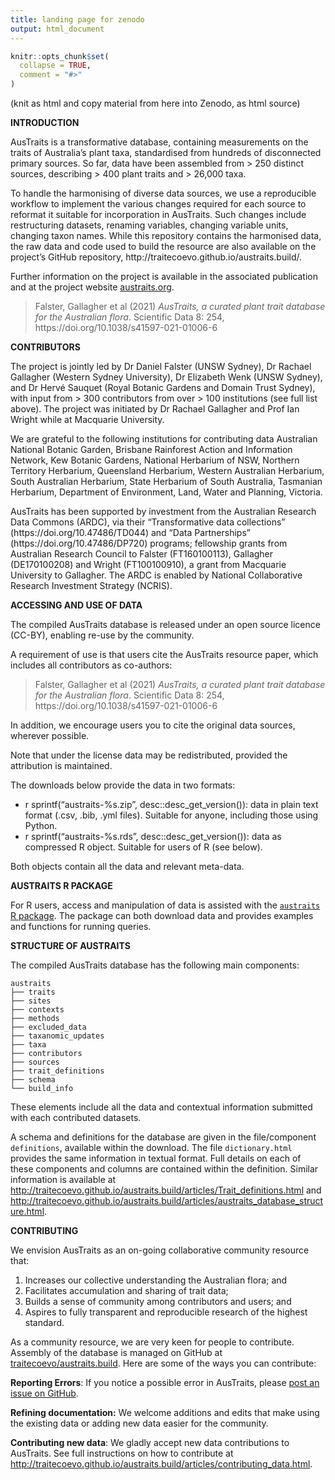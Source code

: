 ```yaml
---
title: landing page for zenodo
output: html_document
---
```


<!-- README.md is generated from README.Rmd. Please edit that file -->

```r
knitr::opts_chunk$set(
  collapse = TRUE,
  comment = "#>"
)
```

(knit as html and copy material from here into Zenodo, as html source)

**INTRODUCTION**

AusTraits is a transformative database, containing measurements on the traits of Australia’s plant taxa, standardised from hundreds of disconnected primary sources. So far, data have been assembled from > 250 distinct sources, describing > 400  plant traits and > 26,000 taxa.

To handle the harmonising of diverse data sources, we use a reproducible workflow to implement the various changes required for each source to reformat it suitable for incorporation in AusTraits. Such changes include restructuring datasets, renaming variables, changing variable units, changing taxon names. While this repository contains the harmonised data, the raw data and code used to build the resource are also available on the project's GitHub repository, http://traitecoevo.github.io/austraits.build/.

Further information on the project is available in the associated publication and at the project website [austraits.org](https://austraits.org).

> Falster, Gallagher et al (2021) *AusTraits, a curated plant trait database for the Australian flora*. Scientific Data 8: 254, https://doi.org/10.1038/s41597-021-01006-6

**CONTRIBUTORS**

The project is jointly led by Dr Daniel Falster (UNSW Sydney), Dr Rachael Gallagher (Western Sydney University), Dr Elizabeth Wenk (UNSW Sydney), and Dr Hervé Sauquet (Royal Botanic Gardens and Domain Trust Sydney), with input from > 300 contributors from over > 100 institutions (see full list above). The project was initiated by Dr Rachael Gallagher and Prof Ian Wright while at Macquarie University.

We are grateful to the following institutions for contributing data Australian National Botanic Garden, Brisbane Rainforest Action and Information Network, Kew Botanic Gardens, National Herbarium of NSW, Northern Territory Herbarium, Queensland Herbarium, Western Australian Herbarium, South Australian Herbarium, State Herbarium of South Australia, Tasmanian Herbarium, Department of Environment, Land, Water and Planning, Victoria.

AusTraits has been supported by investment from the Australian Research Data Commons (ARDC), via their "Transformative data collections" (https://doi.org/10.47486/TD044) and "Data Partnerships" (https://doi.org/10.47486/DP720) programs; fellowship grants from Australian Research Council to Falster (FT160100113), Gallagher (DE170100208) and Wright (FT100100910), a grant from Macquarie University to Gallagher. The ARDC is enabled by National Collaborative Research Investment Strategy (NCRIS).

**ACCESSING AND USE OF DATA**

The compiled AusTraits database is released under an open source licence (CC-BY), enabling re-use by the community. 

A requirement of use is that users cite the AusTraits resource paper, which includes all contributors as co-authors:

> Falster, Gallagher et al (2021) *AusTraits, a curated plant trait database for the Australian flora*. Scientific Data 8: 254, https://doi.org/10.1038/s41597-021-01006-6

In addition, we encourage users you to cite the original data sources, wherever possible. 

Note that under the license data may be redistributed, provided the attribution is maintained. 

The downloads below provide the data in two formats:

- ` `r sprintf("austraits-%s.zip", desc::desc_get_version())` `: data in plain text format (.csv, .bib, .yml files). Suitable for anyone, including those using Python. 
- ` `r sprintf("austraits-%s.rds", desc::desc_get_version())` `: data as compressed R object. Suitable for users of R (see below).

Both objects contain all the data and relevant meta-data.

**AUSTRAITS R PACKAGE**

For R users, access and manipulation of data is assisted with the [`austraits` R package](http://github.com/traitecoevo/austraits). The package can both download data and provides examples and functions for running queries.

**STRUCTURE OF AUSTRAITS**

The compiled AusTraits database has the following main components:

```
austraits
├── traits
├── sites
├── contexts
├── methods
├── excluded_data
├── taxanomic_updates
├── taxa
├── contributors
├── sources
├── trait_definitions
├── schema
└── build_info
```

These elements include all the data and contextual information submitted with each contributed datasets.

A schema and definitions for the database are given in the file/component `definitions`, available within the download. The file `dictionary.html` provides the same information in textual format. Full details on each of these components and columns are contained within the definition. Similar information is available at [http://traitecoevo.github.io/austraits.build/articles/Trait_definitions.html](http://traitecoevo.github.io/austraits.build/articles/Trait_definitions.html) and [http://traitecoevo.github.io/austraits.build/articles/austraits_database_structure.html](http://traitecoevo.github.io/austraits.build/articles/austraits_database_structure.html).


**CONTRIBUTING**

We envision AusTraits as an on-going collaborative community resource that:

1. Increases our collective understanding the Australian flora; and 
2. Facilitates accumulation and sharing of trait data;
3. Builds a sense of community among contributors and users; and
4. Aspires to fully transparent and reproducible research of the highest standard.

As a community resource, we are very keen for people to contribute. Assembly of the database is managed on GitHub at [traitecoevo/austraits.build](https://github.com/traitecoevo/austraits.build). Here are some of the ways you can contribute: 

**Reporting Errors**: If you notice a possible error in AusTraits, please [post an issue on GitHub](https://github.com/traitecoevo/austraits.build/issues).

**Refining documentation:** We welcome additions and edits that make using the existing data or adding new data easier for the community.

**Contributing new data**: We gladly accept new data contributions to AusTraits. See full instructions on how to contribute at [ http://traitecoevo.github.io/austraits.build/articles/contributing_data.html](http://traitecoevo.github.io/austraits.build/articles/contributing_data.html).

